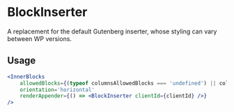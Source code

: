 
<Meta of={ComponentData} name='About' />

# BlockInserter

A replacement for the default Gutenberg inserter, whose styling can vary between WP versions.

## Usage

```jsx
<InnerBlocks
	allowedBlocks={(typeof columnsAllowedBlocks === 'undefined') || columnsAllowedBlocks}
	orientation='horizontal'
	renderAppender={() => <BlockInserter clientId={clientId} />}
/>
```
